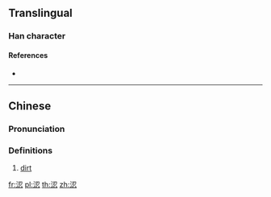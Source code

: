 {{character info/new}}
==Translingual==

===Han character===
{{Han char|rn=85|rad=水|as=07|sn=10|four=37132|canj=ESIP|ids=⿰氵忍}}

====References====
* {{Han ref|kx=0626.170|dkj=17532|dj=1028.040|hdz=31636.070|uh=6D8A|ud=28042|bh=AF47|bd=44871}}

----

==Chinese==
{{zh-forms}}

===Pronunciation===
{{zh-pron
|m=niǎn
|c=nin5
|mn=jím/lián
|mc=y
|oc=y
|ma=
|cat=n
}}

===Definitions===
{{zh-hanzi}}

# [[dirt]]

[[fr:涊]]
[[pl:涊]]
[[th:涊]]
[[zh:涊]]